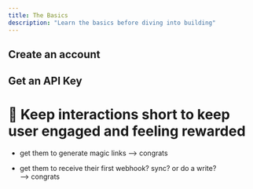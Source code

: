 ```yaml
---
title: The Basics
description: "Learn the basics before diving into building"
---
```


## Create an account

## Get an API Key

# 🚨 Keep interactions short to keep user engaged and feeling rewarded

- get them to generate magic links
--> congrats

- get them to receive their first webhook? sync?  or do a write?  
--> congrats